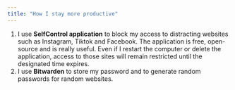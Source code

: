 ```yaml
---
title: "How I stay more productive"
---
```


1.  I use **SelfControl application** to block my access to distracting websites such as Instagram, Tiktok and Facebook. The application is free, open-source and is really useful. Even if I restart the computer or delete the application, access to those sites will remain restricted until the designated time expires.
2.  I use **Bitwarden** to store my password and to generate random passwords for random websites.
